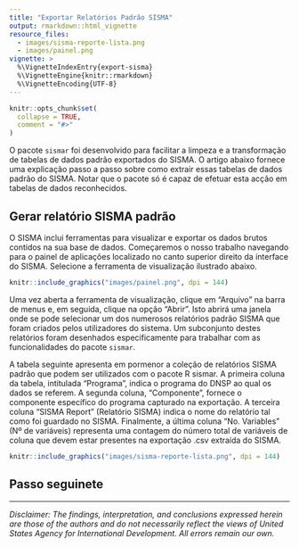 ```yaml
---
title: "Exportar Relatórios Padrão SISMA"
output: rmarkdown::html_vignette
resource_files:
  - images/sisma-reporte-lista.png
  - images/painel.png
vignette: >
  %\VignetteIndexEntry{export-sisma}
  %\VignetteEngine{knitr::rmarkdown}
  %\VignetteEncoding{UTF-8}
---   
```


```r
knitr::opts_chunk$set(
  collapse = TRUE,
  comment = "#>"
)
```

O pacote `sismar` foi desenvolvido para facilitar a limpeza e a transformação de tabelas de dados padrão exportados do SISMA. O artigo abaixo fornece uma explicação passo a passo sobre como extrair essas tabelas de dados padrão do SISMA. Notar que o pacote só é capaz de efetuar esta acção em tabelas de dados reconhecidos.  

## Gerar relatório SISMA padrão 

O SISMA inclui ferramentas para visualizar e exportar os dados brutos contidos na sua base de dados.  Começaremos o nosso trabalho navegando para o painel de aplicações localizado no canto superior direito da interface do SISMA. Selecione a ferramenta de visualização ilustrado abaixo.  

```r
knitr::include_graphics("images/painel.png", dpi = 144)
```

Uma vez aberta a ferramenta de visualização, clique em “Arquivo” na barra de menus e, em seguida, clique na opção “Abrir”. Isto abrirá uma janela onde se pode selecionar um dos numerosos relatórios padrão SISMA que foram criados pelos utilizadores do sistema. Um subconjunto destes relatórios foram desenhados especificamente para trabalhar com as funcionalidades do pacote `sismar`. 


A tabela seguinte apresenta em pormenor a coleção de relatórios SISMA padrão que podem ser utilizados com o pacote R sismar. A primeira coluna da tabela, intitulada “Programa”, indica o programa do DNSP ao qual os dados se referem.  A segunda coluna, “Componente”, fornece o componente específico do programa capturado na exportação.  A terceira coluna “SISMA Report” (Relatório SISMA) indica o nome do relatório tal como foi guardado no SISMA.  Finalmente, a última coluna “No. Variables” (Nº de variáveis) representa uma contagem do número total de variáveis de coluna que devem estar presentes na exportação .csv extraída do SISMA.

```r
knitr::include_graphics("images/sisma-reporte-lista.png", dpi = 144)
```

## Passo seguinete

---

*Disclaimer: The findings, interpretation, and conclusions expressed herein are those of the authors and do not necessarily reflect the views of United States Agency for International Development. All errors remain our own.*
